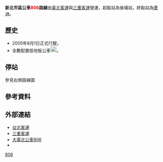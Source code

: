 {{Infobox Bus Route
| number = 新北市區<span style="color:red;">806</span>路線
| image =[[File:台北客運KKA-1523_806.jpg|300px]]<br />[[File:SanchungBus806_849fc.JPG|300px]]<br />[[File:161FW_806(5)-2.jpg|300px]]
| bgcolor = white
| fontcolor = red
| system = 新北市區
| manager = 新北市政府交通局運輸管理科
| operator = <!-- 注释出：[[File:Taipei_Bus_2nd_logo.png|60px]] -->[[臺北客運|臺北客運]]<br><!-- 注释出：[[File:SCBusLogo.svg|60px]] -->[[三重客運|三重客運]]
| garage =後埔站、 蘆洲站
| garage1 =
| vehicle =
| start = 板橋後埔
| via = 
| via1 = 
| end = 蘆洲
| length =
| level = 05:30～22:10
| level1 =
| frequency =尖峰 12-15 離峰20-30 <br />例假日15-20
| frequency1 =
| time =
| fare = 台北聯營兩段票
| section_fare_1 = 板橋車站(文化路)
| section_fare_buffer_1 =[[新北市私立金陵女子高級中學|金陵女中]]
| section_fare_2 =
| section_fare_buffer_2 =
| other_route =
| compete =
}}

'''新北市區公車<span style="color:red;">806</span>路線'''由[[臺北客運|臺北客運]]與[[三重客運|三重客運]]營運，起點站為後埔站，終點站為[[蘆洲區|蘆洲]]。

== 歷史 ==
* 2005年8月1日正式行駛。
*全數配置低地板公車[[File:標誌(小)mark(S).jpg|20px]]。
== 停站 ==
參見右側路線圖
{{BS-map
|title=新北市區公車806路線
|legend=0
|lua=1
|collapse =
|map=
KBHFa~~ 板橋後站
BHF~~ 信義路
BHF~~ 豫章工商
BHF~~ 仁愛新村
BHF~~ 福星里
BHF~~ 鄉雲里
BHF~~ 館前西路
BHF(L)g~~ 南門街
BHF(R)f~~ [[File:The_seal_of_Department_of_Rapid_Transit_Systems,_Taipei_City_Government_20140108.svg|30px]][[捷運府中站|捷運府中站]]（府中路）
BHF~~ 萬坪公園
BHF~~ {{rint|tw|thsr}}{{rint|tw|tra}}[[File:The_seal_of_Department_of_Rapid_Transit_Systems,_Taipei_City_Government_20140108.svg|30px]][[板橋車站_(台灣)|板橋車站]]（文化路）
BHF~~ 中山國中
BHF~~ 致理科技大學
BHF(R)f~~ 板橋花市
BHF~~ [[File:The_seal_of_Department_of_Rapid_Transit_Systems,_Taipei_City_Government_20140108.svg|30px]][[捷運新埔站|捷運新埔站]]
BHF~~ [[File:The_seal_of_Department_of_Rapid_Transit_Systems,_Taipei_City_Government_20140108.svg|30px]][[捷運頭前庄站|捷運頭前庄站]]
BHF~~ 頭前
BHF~~ 金陵女中
BHF~~ 中興街口
BHF~~ [[File:The_seal_of_Department_of_Rapid_Transit_Systems,_Taipei_City_Government_20140108.svg|30px]][[捷運先嗇宮站|捷運先嗇宮站]]
BHF~~ 五谷王廟
BHF~~ 菜寮（重陽路）
BHF~~ 三重稅捐分處
BHF~~ 新北大道路口
BHF~~ 果菜市場
BHF~~ 忠孝路口
BHF~~ 三重商工（中正北路）
BHF~~ 博愛新村
BHF~~ 仙公廟
BHF~~ 穀保中學
BHF~~ 褒仔寮
BHF~~ 大同新村
BHF~~ 永安里
BHF~~ 和平路口
BHF~~ 蘆洲監理站
BHF(L)g~~ 蘆洲監理站（中正路）
BHF~~ 蘆洲國小
BHF~~ 中原公寓
BHF~~ 空中大學
BHF~~ 王爺廟口
KBHFe~~ 蘆洲總站
}}

==參考資料==
{{reflist}}
==外部連結==
*[http://www.tpebus.com.tw/ 台北客運] {{Wayback|url=http://www.tpebus.com.tw/ |date=20191228013356 }} 
*[http://www.sanchung-bus.com.tw/ 三重客運] {{Wayback|url=http://www.sanchung-bus.com.tw/ |date=20161017175340 }} 
*[https://ebus.gov.taipei/EBus/VsSimpleMap?gb=0&routeid=0400080600/ 大臺北公車806]
*{{facebook|TransTaipei|暢行台北公車客運資訊站}}
{{新北市區公車路線}}
{{台北聯營公車路線}}
{{台北聯營公車}}
[[Category:新北市區公車路線|806]]